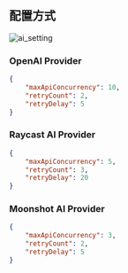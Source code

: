 ## 配置方式

![ai_setting](https://tidyread.s3.us-west-2.amazonaws.com/ai_setting.png)

### OpenAI Provider

```json
{
    "maxApiConcurrency": 10,
    "retryCount": 2,
    "retryDelay": 5
}
```

### Raycast AI Provider

```json
{
    "maxApiConcurrency": 5,
    "retryCount": 3,
    "retryDelay": 20
}
```

### Moonshot AI Provider

```json
{
    "maxApiConcurrency": 3,
    "retryCount": 2,
    "retryDelay": 5
}
```
